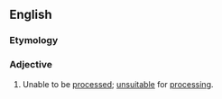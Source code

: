 ==English==

===Etymology===
{{prefix|en|un|processable}}

===Adjective===
{{en-adj}}

# Unable to be [[processed]]; [[unsuitable]] for [[processing]].